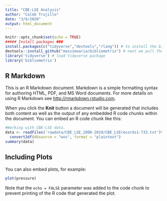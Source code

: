 ```yaml
---
title: "CBE-LSE Analysis"
author: "Caleb Trujillo"
date: "3/6/2020"
output: html_document
---
```


```r
knitr::opts_chunk$set(echo = TRUE)
##### Install packages ###
install.packages(c("tidyverse","devtools","rlang")) # to install the bibliometrix most recent version from GITHUB we use the devtools
devtools::install_github("massimoaria/bibliometrix") # next we pull the code from github to install the package.
library('tidyverse') # load tidyverse package
library('bibliometrix')
```

## R Markdown

This is an R Markdown document. Markdown is a simple formatting syntax for authoring HTML, PDF, and MS Word documents. For more details on using R Markdown see <http://rmarkdown.rstudio.com>.

When you click the **Knit** button a document will be generated that includes both content as well as the output of any embedded R code chunks within the document. You can embed an R code chunk like this:

```r
#Working with CBE-LSE data. 
data <- readFiles('rawdata/CBE_LSE_2008-2019/CBE_LSErecords1-733.txt')%>%
  convert2df(dbsource = "wos", format = "plaintext")
summary(data)
```

## Including Plots

You can also embed plots, for example:

```r
plot(pressure)
```

Note that the `echo = FALSE` parameter was added to the code chunk to prevent printing of the R code that generated the plot.
